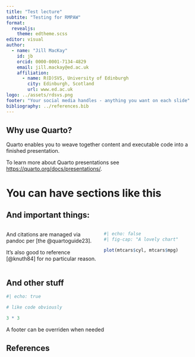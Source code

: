 ```yaml
---
title: "Test lecture"
subtite: "Testing for RMPAW"
format: 
  revealjs:
    theme: edtheme.scss
editor: visual
author:
  - name: "Jill MacKay"
    id: jb
    orcid: 0000-0001-7134-4829
    email: jill.mackay@ed.ac.uk
    affiliation: 
      - name: R(D)SVS, University of Edinburgh
        city: Edinburgh, Scotland
        url: www.ed.ac.uk
logo: ../assets/rdsvs.png
footer: "Your social media handles - anything you want on each slide"
bibliography: ../references.bib
---
```

## Why use Quarto?

Quarto enables you to weave together content and executable code into a finished presentation. 


To learn more about Quarto presentations see <https://quarto.org/docs/presentations/>.

# You can have sections like this

## And important things: {.smaller}
:::: {.columns}
:::{.column width="50%"}

And citations are managed via pandoc per [the @quartoguide23].

It's also good to reference [@knuth84] for no particular reason. 

:::


:::{.column width="50%"}

```r
#| echo: false
#| fig-cap: "A lovely chart"

plot(mtcars$cyl, mtcars$mpg)

```

:::

::::

## And other stuff

```r
#| echo: true 

# like code obviously

3 * 3

```

::: footer
A footer can be overriden when needed
:::


## References

::: {#refs}
:::
